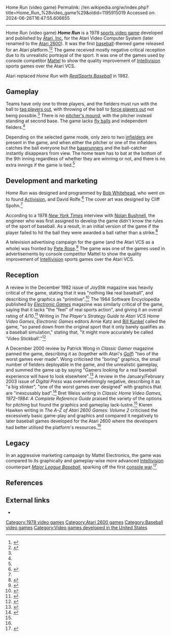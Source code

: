 Home Run (video game)
Permalink: //en.wikipedia.org/w/index.php?title=Home_Run_%28video_game%29&oldid=1195915019
Accessed on: 2024-06-26T16:47:55.606655



------
Home Run (video game)
{{short description|1978 video game}}
{{Use dmy dates|date=May 2022}}
{{Infobox video game
|title = Home Run
|image = Cover_of_Home_Run.jpg
|caption =
|programmer = {{ubl|[[Bob Whitehead]]|David Rolfe}}
|developer = [[Atari, Inc.]]
|publisher = Atari, Inc.
|platforms = [[Atari 2600]]
|released = {{vgrelease|US|1978}}
|genre = [[Sports video game|Sports]]
|modes = [[Single-player video game|Single-player]], [[multiplayer video game|multiplayer]]
}}
'''''Home Run''''' is a 1978 [[sports video game]] developed and published by [[Atari, Inc.]] for the Atari Video Computer System (later renamed to the [[Atari 2600]]). It was the first [[baseball]]-themed game released for an Atari platform.<ref name="Weiss">{{cite book |last1=Weiss |first1=Bret |title=Classic Home Video Games, 1972–1984: A Complete Reference Guide |date=20 December 2011 |publisher=McFarland, Incorporated, Publishers |isbn=9780786487554 |page=69 |url=https://books.google.com/books?id=BzxTtml8Jq4C&dq=%22Atari+2600%22+%22Home+Run%22&pg=PA97 |access-date=20 February 2021}}</ref><ref name="Lapetino">{{cite book |last1=Lapetino |first1=Tim |title=Art Of Atari |date=26 October 2016 |publisher=Dynamite Entertainment |isbn=9781524101060 |page=83 |url=https://books.google.com/books?id=Z50oDAAAQBAJ&dq=%22Atari%22+%22Home+Run%22&pg=PA83 |access-date=20 February 2021}}</ref> The game received mostly negative critical reception due to its unrealistic portrayal of the sport. It was one of the games used by console competitor [[Mattel]] to show the quality improvement of [[Intellivision]] sports games over the Atari VCS.

Atari replaced ''Home Run'' with ''[[RealSports Baseball]]'' in 1982.

==Gameplay==
Teams have only one to three players, and the fielders must run with the ball to [[tag out|tag players out]], with throwing of the ball to [[force play|force players out]] not being possible.<ref name="Joystik" /> There is no [[pitcher's mound]], with the pitcher instead standing at second base. The game lacks [[Fly ball (baseball)|fly balls]] and independent fielders.<ref name="Lapetino" />

Depending on the selected game mode, only zero to two [[infielder]]s are present in the game, and when either the pitcher or one of the infielders catches the ball everyone but the [[baserunner]]s and the ball-catcher instantly disappears from view. The home team has to bat at the bottom of the 9th inning regardless of whether they are winning or not, and there is no extra innings if the game is tied.<ref name="Wong" />

==Development and marketing==
''Home Run'' was designed and programmed by [[Bob Whitehead]], who went on to found [[Activision]], and David Rolfe.<ref name="Hawken">{{cite book |last1=Hawken |first1=Kieren |title=The A–Z of Atari 2600 Games: Volume 2 |date=31 August 2018 |publisher=Andrews UK |isbn=978-1785387630 |url=https://books.google.com/books?id=_JE3DwAAQBAJ&dq=%22Home+Run%22+%22Whitehead%22+%22Atari%22&pg=PT38 |access-date=20 February 2021}}</ref> The cover art was designed by Cliff Spohn.<ref name="Lapetino" />

According to a 1978 ''[[New York Times]]'' interview with [[Nolan Bushnell]], the engineer who was first assigned to develop the game didn't know the rules of the sport of baseball. As a result, in an initial version of the game if the player failed to hit the ball they were awarded a ball rather than a strike.<ref name="Klemesrud">{{cite news |last1=Klemesrud |first1=Judy |title=Bang! Boing! Ping! It's King Pong |url=https://www.nytimes.com/1978/04/24/archives/bang-boing-ping-its-kind-pong-a-sense-of-control-began-in-amusement.html |access-date=20 February 2021 |work=The New York Times |date=24 April 1978 |location=A |page=20}}</ref>

A television advertising campaign for the game (and the Atari VCS as a whole) was fronted by [[Pete Rose]].<ref name="Murphy">{{cite book |last1=Murphy |first1=Sheila |title=How Television Invented New Media |date=2011 |publisher=Rutgers University Press |isbn=9780813550947 |page=56 |url=https://books.google.com/books?id=1mHsq2_s8qEC&dq=%22Pete+Rose%22+%22Atari%22+%22home+run%22&pg=PA56 |access-date=21 February 2021}}</ref>
The game was one of the games used in advertisements by console competitor Mattel to show the quality improvement of [[Intellivision]] sports games over the Atari VCS.

==Reception==
A review in the December 1982 issue of ''JoyStik'' magazine was heavily critical of the game, stating that it was "nothing like real baseball", and describing the graphics as "primitive".<ref name="Joystik">{{cite news |title=Home Run |url=https://archive.org/details/joystik_magazine-1982-12/page/n63/mode/2up |access-date=21 February 2021 |work=Joystik Magazine |issue=3 |date=December 1982 |page=62}}</ref> The 1984 Software Encyclopedia published by ''[[Electronic Games]]'' magazine was similarly critical of the game, saying that it lacks "the "feel" of real sports action", and giving it an overall rating of 4/10.<ref name="1984 Software Encyclopedia">{{cite news |title=Home Run |url=https://archive.org/details/1984_Software_Encyclopedia_Number_2_1983_Reese_Communications_US/page/n91/mode/2up?q=real+sports |access-date=23 February 2021 |work=1984 Software Encyclopedia |year=1984 |page=93}}</ref> Writing in ''The Player's Strategy Guide to Atari VCS Home Video Games'', ''Electronic Games'' editors Arnie Katz and [[Bill Kunkel (journalist)|Bill Kunkel]] called the game, "so pared down from the original sport that it only barely qualifies as a baseball simulation," stating that, "it might more accurately be called 'Video Stickball'."<ref>{{Cite book|last1=Katz|first1=Arnie|url=https://archive.org/details/book_players_strategy_guide/page/n27/mode/2up?view=theater|title=The Player's Strategy Guide to Atari VCS Home Video Games|last2=Kunkel|first2=Bill|author-link2=Bill Kunkel (journalist)|publisher=Dell Publishing, Reese Publishing|year=1982|isbn=0-440-17058-3|location=New York|pages=34, 124–129}}</ref>

A December 2000 review by Patrick Wong in ''Classic Gamer'' magazine panned the game, describing it as (together with Atari's ''[[Golf (Atari 2600)|Golf]]'') "two of the worst games ever made". Wong criticised the "boring" graphics, the small number of fielders deployable in the game, and the unrealistic gameplay, and summed the game up by saying "Gamers looking for a real baseball experience will have to look elsewhere".<ref name="Wong">{{cite news |last1=Wong |first1=Patrick |title=Atari's misplays and bogeys |url=https://archive.org/details/Classic_Gamer_Magazine_Volume_1_Issue_5_2000-09_Classic_Gamer_US/page/n57/mode/2up?q=%22Realsports+series%22 |access-date=4 March 2021 |work=Classic Gamer |issue=5 |date=December 2000 |page=58}}</ref> A review in the January/February 2003 issue of ''Digital Press'' was overwhelmingly negative, describing it as "a big stinker", "one of the worst games ever designed" with graphics that are "inexcusably bad".<ref name="Boy">{{cite news |last1=Boy |first1=Bat |title=Random Reviews: Home Run |url=http://www.digitpress.com/library/newsletters/digitalpress/dp50.pdf |access-date=24 February 2021 |work=Digital Press |issue=50 |date=January–February 2003 |page=16}}</ref> Bret Weiss writing in ''Classic Home Video Games, 1972–1984: A Complete Reference Guide'' praised the variety of the options for pitching but found the graphics and gameplay lack-lustre.<ref name="Weiss" /> Kieren Hawken writing in ''The A–Z of Atari 2600 Games: Volume 2'' criticised the excessively basic game-play and graphics and compared it negatively to later baseball games developed for the Atari 2600 where the developers had better utilised the platform's resources.<ref name="Hawken" />

==Legacy==
In an aggressive marketing campaign by Mattel Electronics, the game was compared to its graphically and gameplay-wise more advanced [[Intellivision]] counterpart ''[[Baseball (Intellivision video game)|Major League Baseball]]'', sparking off the first [[console war]].<ref>{{cite magazine |url=https://www.wired.com/2007/06/gallery-game-history/ |title=Console Portraits: A 40-Year Pictorial History of Gaming |access-date=2 March 2021 |date=15 June 2007 |magazine=[[Wired (magazine)|Wired]] }}</ref>

==References==
{{Portal|Video games}}
{{Reflist}}

== External links ==
* {{Cite book|url=https://archive.org/details/Home_Run_1978_Atari/mode/2up?view=theater|title=Home Run: Game Program Instructions|publisher=Atari|year=1978|via=the [[Internet Archive]]}}

[[Category:1978 video games]]
[[Category:Atari 2600 games]]
[[Category:Baseball video games]]
[[Category:Video games developed in the United States]]